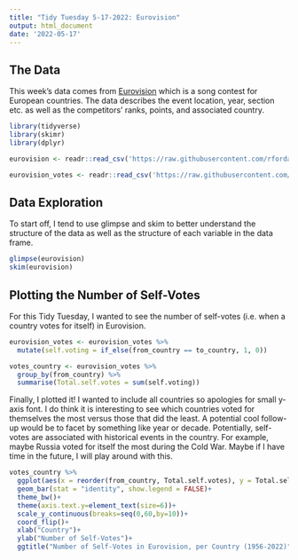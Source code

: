```yaml
---
title: "Tidy Tuesday 5-17-2022: Eurovision"
output: html_document
date: '2022-05-17'
---
```


## The Data

This week's data comes from [Eurovision](https://eurovision.tv/) which is a song contest for European countries. The data describes the event location, year, section etc. as well as the competitors' ranks, points, and associated country.

```r
library(tidyverse)
library(skimr)
library(dplyr)
```


```r
eurovision <- readr::read_csv('https://raw.githubusercontent.com/rfordatascience/tidytuesday/master/data/2022/2022-05-17/eurovision.csv')

eurovision_votes <- readr::read_csv('https://raw.githubusercontent.com/rfordatascience/tidytuesday/master/data/2022/2022-05-17/eurovision-votes.csv')
```

## Data Exploration

To start off, I tend to use glimpse and skim to better understand the structure of the data as well as the structure of each variable in the data frame.

```r
glimpse(eurovision)
skim(eurovision)
```

## Plotting the Number of Self-Votes

For this Tidy Tuesday, I wanted to see the number of self-votes (i.e. when a country votes for itself) in Eurovision.

```r
eurovision_votes <- eurovision_votes %>%
  mutate(self.voting = if_else(from_country == to_country, 1, 0))
```

```r
votes_country <- eurovision_votes %>%
  group_by(from_country) %>%
  summarise(Total.self.votes = sum(self.voting))
```

Finally, I plotted it! I wanted to include all countries so apologies for small y-axis font. I do think it is interesting to see which countries voted for themselves the most versus those that did the least. A potential cool follow-up would be to facet by something like year or decade. Potentially, self-votes are associated with historical events in the country. For example, maybe Russia voted for itself the most during the Cold War. Maybe if I have time in the future, I will play around with this.

```r
votes_country %>%
  ggplot(aes(x = reorder(from_country, Total.self.votes), y = Total.self.votes, fill = reorder(from_country, Total.self.votes)))+
  geom_bar(stat = "identity", show.legend = FALSE)+
  theme_bw()+
  theme(axis.text.y=element_text(size=6))+
  scale_y_continuous(breaks=seq(0,60,by=10))+
  coord_flip()+
  xlab("Country")+
  ylab("Number of Self-Votes")+
  ggtitle("Number of Self-Votes in Eurovision, per Country (1956-2022)")
```
